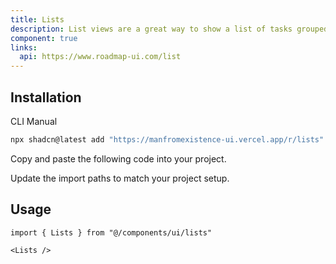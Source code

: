 ```yaml
---
title: Lists
description: List views are a great way to show a list of tasks grouped by status and ranked by priority.
component: true
links:
  api: https://www.roadmap-ui.com/list
---
```


<ComponentPreview
  name="lists-demo"
  className="[&_.preview>[data-orientation=vertical]]:sm:max-w-[70%]"
  description="A list component"
/>

## Installation

<Tabs defaultValue="cli">

<TabsList>
  <TabsTrigger value="cli">CLI</TabsTrigger>
  <TabsTrigger value="manual">Manual</TabsTrigger>
</TabsList>

<TabsContent value="cli">

```bash
npx shadcn@latest add "https://manfromexistence-ui.vercel.app/r/lists"
```

</TabsContent>

<TabsContent value="manual">

<Steps>

<Step>Copy and paste the following code into your project.</Step>

<ComponentSource name="lists" />

<Step>Update the import paths to match your project setup.</Step>

</Steps>

</TabsContent>

</Tabs>

## Usage

```tsx
import { Lists } from "@/components/ui/lists"
```

```tsx
<Lists />
```
